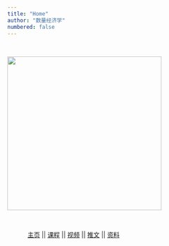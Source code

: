 ```yaml
---
title: "Home"
author: "数量经济学"
numbered: false
---
```


 

<img src="images/book-front.png" width="350"/>

 

    [主页](https://www.lianxh.cn) \|\| [课程](https://www.lianxh.cn/details/17.html) \|\| [视频](https://lianxh-class.cn/) \|\| [推文](https://www.lianxh.cn/blogs/all.html) \|\| [资料](https://www.lianxh.cn/share.html)